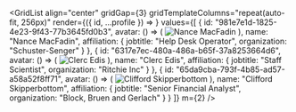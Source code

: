 

<GridList
  align="center"
  gridGap={3}
  gridTemplateColumns="repeat(auto-fit, 256px)"
  render={({ id, ...profile }) => <ProfilePreview profile={profile} key={id} />}
  values={[
    {
      id: "981e7e1d-1825-4e23-9f43-77b3645fd0b3",
      avatar: () => (
        <Image
          alt="Nance MacFadin"
          borderRadius="circle"
          height={128}
          width={128}
          src="/avatar0.png"
        />
      ),
      name: "Nance MacFadin",
      affiliation: {
        jobtitle: "Help Desk Operator",
        organization: "Schuster-Senger"
      }
    },
    {
      id: "6317e7ec-480a-486a-b65f-37a8253664d6",
      avatar: () => (
        <Image
          alt="Clerc Edis"
          borderRadius="circle"
          height={128}
          width={128}
          src="/avatar1.png"
        />
      ),
      name: "Clerc Edis",
      affiliation: {
        jobtitle: "Staff Scientist",
        organization: "Ritchie Inc"
      }
    },
    {
      id: "65da9cba-793f-4b85-ad57-a58a52f8ff71",
      avatar: () => (
        <Image
          alt="Clifford Skipperbottom"
          borderRadius="circle"
          height={128}
          width={128}
          src="/avatar2.png"
        />
      ),
      name: "Clifford Skipperbottom",
      affiliation: {
        jobtitle: "Senior Financial Analyst",
        organization: "Block, Bruen and Gerlach"
      }
    }
  ]}
  m={2}
/>
